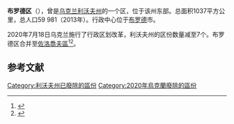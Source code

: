 {{Infobox settlement
|name          =布罗德区
|native_name            ={{lang|uk|Бродівський район}}
|settlement_type        =旧[[区_(乌克兰)|区]] 
|image_skyline          = 
|imagesize              = 
|image_caption          =
|image_flag        =Flag of Brody raion.svg
|image_shield      =Coat of Arms of Brody Raion.png
|image_map=Map of Lviv Oblast highlighting Brody Raion.png
|map_caption          = 在利沃夫州的位置
|subdivision_type       = 国家
|subdivision_name       = [[乌克兰|乌克兰]]
|subdivision_type1      = [[乌克兰行政区划|州]]
|subdivision_name1      = [[利沃夫州|利沃夫州]]
|area_total_km2           =1157
|population_as_of               = 2013年
|population_total               = 59981
|population_density_km2         = auto
|timezone          = EET
|utc_offset        = +2
|timezone_DST      = EEST
|utc_offset_DST    = +3
|website                = 
|footnotes              = 
}} 
'''布罗德区'''（{{lang-uk|Бродівський район}}），曾是[[乌克兰|乌克兰]][[利沃夫州|利沃夫州]]的一个区，位于该州东部。总面积1037平方公里，总人口59 981（2013年）。行政中心位于[[布罗德|布罗德]]市。

2020年7月18日乌克兰施行了行政区划改革，利沃夫州的区份数量减至7个。布罗德区合并至[[佐洛喬夫區|佐洛喬夫區]]<ref>{{Cite news|title=Про утворення та ліквідацію районів. Постанова Верховної Ради України № 807-ІХ.|url=http://www.golos.com.ua/article/333466|access-date=2020-10-03|date=2020-07-18|website=Голос України|language=uk|archive-date=2021-07-09|archive-url=https://web.archive.org/web/20210709121303/http://www.golos.com.ua/article/333466}}</ref><ref>{{cite web |title=Нові райони: карти + склад |url=https://www.minregion.gov.ua/press/news/novi-rajony-karty-sklad/ |publisher=Міністерство розвитку громад та територій України |language=uk |access-date=2022-05-12 |archive-date=2021-03-02 |archive-url=https://web.archive.org/web/20210302224321/https://www.minregion.gov.ua/press/news/novi-rajony-karty-sklad/ }}</ref>。

==参考文献==
{{reflist}}

[[Category:利沃夫州已廢除的區份|Category:利沃夫州已廢除的區份]]
[[Category:2020年烏克蘭廢除的區份|Category:2020年烏克蘭廢除的區份]]